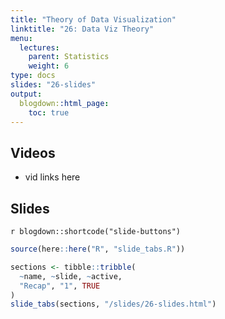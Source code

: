```yaml
---
title: "Theory of Data Visualization"
linktitle: "26: Data Viz Theory"
menu:
  lectures:
    parent: Statistics
    weight: 6
type: docs
slides: "26-slides"
output:
  blogdown::html_page:
    toc: true
---
```


## Videos

- vid links here

## Slides

`r blogdown::shortcode("slide-buttons")`

```r

source(here::here("R", "slide_tabs.R"))

sections <- tibble::tribble(
  ~name, ~slide, ~active,
  "Recap", "1", TRUE
)
slide_tabs(sections, "/slides/26-slides.html")
```